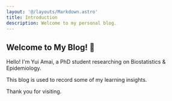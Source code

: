 ```yaml
---
layout: '@/layouts/Markdown.astro'
title: Introduction
description: Welcome to my personal blog.
---
```


## Welcome to My Blog! 👋

Hello! I'm Yui Amai, a PhD student researching on Biostatistics & Epidemiology.

This blog is used to record some of my learning insights.

Thank you for visiting.
